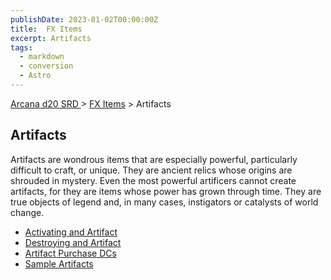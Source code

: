 ```yaml
---
publishDate: 2023-01-02T00:00:00Z
title:  FX Items
excerpt: Artifacts
tags:
  - markdown
  - conversion
  - Astro
---
```


[ Arcana d20 SRD ](/#arcanaD20) > [ FX Items](arcana-d20-srd-fx-items-index) > Artifacts

##  Artifacts

Artifacts are wondrous items that are especially powerful, particularly
difficult to craft, or unique. They are ancient relics whose origins are
shrouded in mystery. Even the most powerful artificers cannot create
artifacts, for they are items whose power has grown through time. They are
true objects of legend and, in many cases, instigators or catalysts of world
change.

  * [ Activating and Artifact ](arcana-d20-srd-fx-items-artifacts-activating-an-artifact)
  * [ Destroying and Artifact ](arcana-d20-srd-fx-items-artifacts-destroying-an-artifact)
  * [ Artifact Purchase DCs ](arcana-d20-srd-fx-items-artifacts-artifact-purchase-dcs)
  * [ Sample Artifacts ](arcana-d20-srd-fx-items-artifacts-sample-artifacts)


